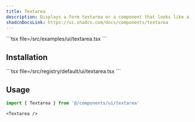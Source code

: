 ```yaml
---
title: Textarea
description: Displays a form textarea or a component that looks like a textarea.
shadcnDocsLink: https://ui.shadcn.com/docs/components/textarea
---
```


<ComponentPreview component="textarea">
  ```tsx file=<rootDir>/src/examples/ui/textarea.tsx
  ```
</ComponentPreview>

## Installation

<Installation component="textarea">
  ```tsx file=<rootDir>/src/registry/default/ui/textarea.tsx
  ```
</Installation>

## Usage

```ts
import { Textarea } from '@/components/ui/textarea'
```

```tsx
<Textarea />
```